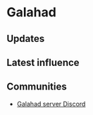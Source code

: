 # Galahad

## Updates


<Updates channel="1037558939530833930" />

## Latest influence


<AeternumMap name="Galahad" />

## Communities

- [Galahad server Discord](https://discord.gg/CKFW39HNxR)
